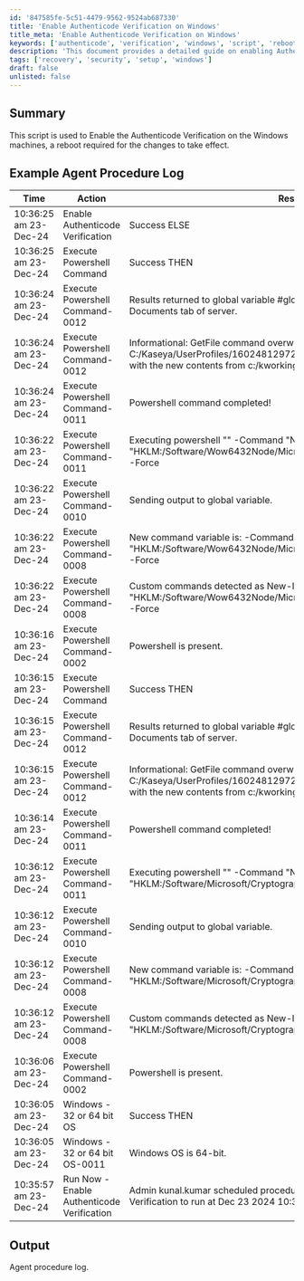 ```yaml
---
id: '847585fe-5c51-4479-9562-9524ab687330'
title: 'Enable Authenticode Verification on Windows'
title_meta: 'Enable Authenticode Verification on Windows'
keywords: ['authenticode', 'verification', 'windows', 'script', 'reboot']
description: 'This document provides a detailed guide on enabling Authenticode Verification on Windows machines. It includes an example agent procedure log that demonstrates the successful execution of the script and the necessary reboot to apply changes.'
tags: ['recovery', 'security', 'setup', 'windows']
draft: false
unlisted: false
---
```

## Summary

This script is used to Enable the Authenticode Verification on the Windows machines, a reboot required for the changes to take effect.

## Example Agent Procedure Log

| Time                     | Action                                      | Result                                                                                       | User          |
|--------------------------|---------------------------------------------|----------------------------------------------------------------------------------------------|---------------|
| 10:36:25 am 23-Dec-24   | Enable Authenticode Verification             | Success ELSE                                                                                | kunal.kumar   |
| 10:36:25 am 23-Dec-24   | Execute Powershell Command                   | Success THEN                                                                                | kunal.kumar   |
| 10:36:24 am 23-Dec-24   | Execute Powershell Command-0012              | Results returned to global variable #global:psresult# and saved in Documents tab of server. | kunal.kumar   |
| 10:36:24 am 23-Dec-24   | Execute Powershell Command-0012              | Informational: GetFile command overwrote the server file C:/Kaseya/UserProfiles/160248129727106/GetFiles/../docs/psoutput.txt with the new contents from c:/kworking/psoutput.txt in THEN step 2. | kunal.kumar   |
| 10:36:24 am 23-Dec-24   | Execute Powershell Command-0011              | Powershell command completed!                                                                | kunal.kumar   |
| 10:36:22 am 23-Dec-24   | Execute Powershell Command-0011              | Executing powershell "" -Command "New-Item -Path "HKLM:/Software/Wow6432Node/Microsoft/Cryptography/Wintrust/Config" -Force | Out-Null; Set-ItemProperty -Path "HKLM:/Software/Wow6432Node/Microsoft/Cryptography/Wintrust/Config" -Name "EnableCertPaddingCheck" -Value 1 -Type DWord -Force" >"c:/kworking/psoutput.txt" | kunal.kumar   |
| 10:36:22 am 23-Dec-24   | Execute Powershell Command-0010              | Sending output to global variable.                                                           | kunal.kumar   |
| 10:36:22 am 23-Dec-24   | Execute Powershell Command-0008              | New command variable is: -Command "New-Item -Path "HKLM:/Software/Wow6432Node/Microsoft/Cryptography/Wintrust/Config" -Force | Out-Null; Set-ItemProperty -Path "HKLM:/Software/Wow6432Node/Microsoft/Cryptography/Wintrust/Config" -Name "EnableCertPaddingCheck" -Value 1 -Type DWord -Force" | kunal.kumar   |
| 10:36:22 am 23-Dec-24   | Execute Powershell Command-0008              | Custom commands detected as New-Item -Path "HKLM:/Software/Wow6432Node/Microsoft/Cryptography/Wintrust/Config" -Force | Out-Null; Set-ItemProperty -Path "HKLM:/Software/Wow6432Node/Microsoft/Cryptography/Wintrust/Config" -Name "EnableCertPaddingCheck" -Value 1 -Type DWord -Force | kunal.kumar   |
| 10:36:16 am 23-Dec-24   | Execute Powershell Command-0002              | Powershell is present.                                                                       | kunal.kumar   |
| 10:36:15 am 23-Dec-24   | Execute Powershell Command                   | Success THEN                                                                                | kunal.kumar   |
| 10:36:15 am 23-Dec-24   | Execute Powershell Command-0012              | Results returned to global variable #global:psresult# and saved in Documents tab of server. | kunal.kumar   |
| 10:36:15 am 23-Dec-24   | Execute Powershell Command-0012              | Informational: GetFile command overwrote the server file C:/Kaseya/UserProfiles/160248129727106/GetFiles/../docs/psoutput.txt with the new contents from c:/kworking/psoutput.txt in THEN step 2. | kunal.kumar   |
| 10:36:14 am 23-Dec-24   | Execute Powershell Command-0011              | Powershell command completed!                                                                | kunal.kumar   |
| 10:36:12 am 23-Dec-24   | Execute Powershell Command-0011              | Executing powershell "" -Command "New-Item -Path "HKLM:/Software/Microsoft/Cryptography/Wintrust/Config" -Force | Out-Null; Set-ItemProperty -Path "HKLM:/Software/Microsoft/Cryptography/Wintrust/Config" -Name "EnableCertPaddingCheck" -Value 1 -Type DWord -Force" >"c:/kworking/psoutput.txt" | kunal.kumar   |
| 10:36:12 am 23-Dec-24   | Execute Powershell Command-0010              | Sending output to global variable.                                                           | kunal.kumar   |
| 10:36:12 am 23-Dec-24   | Execute Powershell Command-0008              | New command variable is: -Command "New-Item -Path "HKLM:/Software/Microsoft/Cryptography/Wintrust/Config" -Force | Out-Null; Set-ItemProperty -Path "HKLM:/Software/Microsoft/Cryptography/Wintrust/Config" -Name "EnableCertPaddingCheck" -Value 1 -Type DWord -Force" | kunal.kumar   |
| 10:36:12 am 23-Dec-24   | Execute Powershell Command-0008              | Custom commands detected as New-Item -Path "HKLM:/Software/Microsoft/Cryptography/Wintrust/Config" -Force | Out-Null; Set-ItemProperty -Path "HKLM:/Software/Microsoft/Cryptography/Wintrust/Config" -Name "EnableCertPaddingCheck" -Value 1 -Type DWord -Force | kunal.kumar   |
| 10:36:06 am 23-Dec-24   | Execute Powershell Command-0002              | Powershell is present.                                                                       | kunal.kumar   |
| 10:36:05 am 23-Dec-24   | Windows - 32 or 64 bit OS                    | Success THEN                                                                                | kunal.kumar   |
| 10:36:05 am 23-Dec-24   | Windows - 32 or 64 bit OS-0011               | Windows OS is 64-bit.                                                                        | kunal.kumar   |
| 10:35:57 am 23-Dec-24   | Run Now - Enable Authenticode Verification    | Admin kunal.kumar scheduled procedure Run Now - Enable Authenticode Verification to run at Dec 23 2024 10:35AM | kunal.kum     |

## Output

Agent procedure log.











